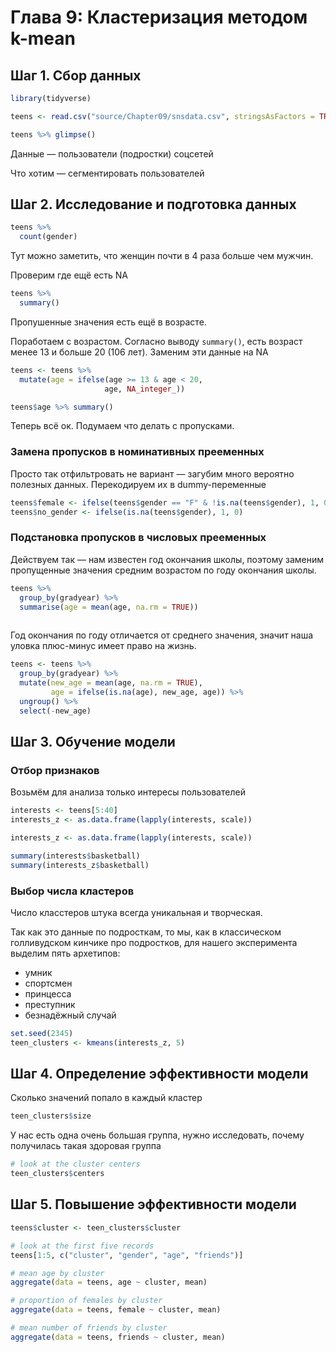 # Глава 9: Кластеризация методом k-mean


## Шаг 1. Сбор данных

```r
library(tidyverse)

teens <- read.csv("source/Chapter09/snsdata.csv", stringsAsFactors = TRUE) %>% as_tibble()

teens %>% glimpse()
```

Данные --- пользователи (подростки) соцсетей

Что хотим --- сегментировать пользователей

## Шаг 2. Исследование и подготовка данных

```r
teens %>% 
  count(gender)
```

Тут можно заметить, что женщин почти в 4 раза больше чем мужчин.

Проверим где ещё есть NA

```r
teens %>% 
  summary()
```

Пропушенные значения есть ещё в возрасте.

Поработаем с возрастом. Согласно выводу `summary()`, есть возраст менее 13 и больше 20 (106 лет). Заменим эти данные на NA

```r
teens <- teens %>% 
  mutate(age = ifelse(age >= 13 & age < 20,
                     age, NA_integer_))

teens$age %>% summary()
```

Теперь всё ок. Подумаем что делать с пропусками.

### Замена пропусков в номинативных прееменных

Просто так отфильтровать не вариант --- загубим много вероятно полезных данных. Перекодируем их в dummy-переменные

```r
teens$female <- ifelse(teens$gender == "F" & !is.na(teens$gender), 1, 0)
teens$no_gender <- ifelse(is.na(teens$gender), 1, 0)
```

### Подстановка пропусков в числовых прееменных

Действуем так --- нам известен год окончания школы, поэтому заменим пропущенные значения средним возрастом по году окончания школы.


```r
teens %>% 
  group_by(gradyear) %>% 
  summarise(age = mean(age, na.rm = TRUE))
  
```

Год окончания по году отличается от среднего значения, значит наша уловка плюс-минус имеет право на жизнь.

```r
teens <- teens %>% 
  group_by(gradyear) %>% 
  mutate(new_age = mean(age, na.rm = TRUE),
         age = ifelse(is.na(age), new_age, age)) %>% 
  ungroup() %>% 
  select(-new_age)
```


## Шаг 3. Обучение модели

### Отбор признаков

Возьмём для анализа только интересы пользователей

```r
interests <- teens[5:40]
interests_z <- as.data.frame(lapply(interests, scale))

interests_z <- as.data.frame(lapply(interests, scale))

summary(interests$basketball)
summary(interests_z$basketball)
```

### Выбор числа кластеров

Число класстеров штука всегда уникальная и творческая.

Так как это данные по подросткам, то мы, как в классическом голливудском кинчике про подростков, для нашего эксперимента выделим пять архетипов:

  * умник
  * спортсмен
  * принцесса
  * преступник
  * безнадёжный случай
  
```r
set.seed(2345)
teen_clusters <- kmeans(interests_z, 5)
```


## Шаг 4. Определение эффективности модели

Сколько значений попало в каждый кластер

```r
teen_clusters$size
```

У нас есть одна очень большая группа, нужно исследовать, почему получилась такая здоровая группа

```r
# look at the cluster centers
teen_clusters$centers
```

## Шаг 5. Повышение эффективности модели

```r
teens$cluster <- teen_clusters$cluster

# look at the first five records
teens[1:5, c("cluster", "gender", "age", "friends")]

# mean age by cluster
aggregate(data = teens, age ~ cluster, mean)

# proportion of females by cluster
aggregate(data = teens, female ~ cluster, mean)

# mean number of friends by cluster
aggregate(data = teens, friends ~ cluster, mean)
```



